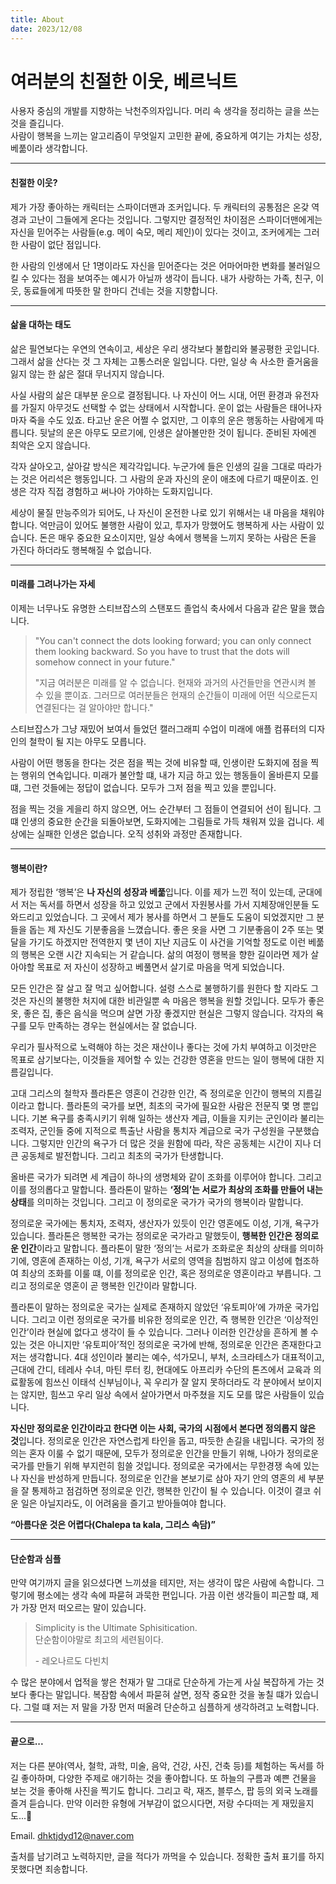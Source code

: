 ```yaml
---
title: About
date: 2023/12/08
---
```



# 여러분의 친절한 이웃, 베르닉트

사용자 중심의 개발를 지향하는 낙천주의자입니다. 머리 속 생각을 정리하는 글을 쓰는 것을 즐깁니다. <br/>
사람이 행복을 느끼는 알고리즘이 무엇일지 고민한 끝에, 중요하게 여기는 가치는 성장, 베풂이라 생각합니다. <br/>

---

#### 친절한 이웃?

제가 가장 좋아하는 캐릭터는 스파이더맨과 조커입니다. 두 캐릭터의 공통점은 온갖 역경과 고난이 그들에게 온다는 것입니다.
그렇지만 결정적인 차이점은 스파이더맨에게는 자신을 믿어주는 사람들(e.g. 메이 숙모, 메리 제인)이 있다는 것이고,
조커에게는 그러한 사람이 없단 점입니다. <br/>

한 사람의 인생에서 단 1명이라도 자신을 믿어준다는 것은
어마어마한 변화를 불러일으킬 수 있다는 점을 보여주는 예시가 아닐까 생각이 듭니다.
내가 사랑하는 가족, 친구, 이웃, 동료들에게 따뜻한 말 한마디 건네는 것을 지향합니다.

---

#### 삶을 대하는 태도

삶은 필연보다는 우연의 연속이고, 세상은 우리 생각보다 불합리와 불공평한 곳입니다.
그래서 삶을 산다는 것 그 자체는 고통스러운 일입니다. 다만, 일상 속 사소한 즐거움을 잃지 않는 한 삶은 절대 무너지지 않습니다.

사실 사람의 삶은 대부분 운으로 결정됩니다. 나 자신이 어느 시대, 어떤 환경과 유전자를 가질지 아무것도 선택할 수 없는 상태에서 시작합니다.
운이 없는 사람들은 태어나자 마자 죽을 수도 있죠.
타고난 운은 어쩔 수 없지만, 그 이후의 운은 행동하는 사람에게 따릅니다.
뒷날의 운은 아무도 모르기에, 인생은 살아볼만한 것이 됩니다. 준비된 자에겐 최악은 오지 않습니다.

각자 살아오고, 살아갈 방식은 제각각입니다. 누군가에 들은 인생의 길을 그대로 따라가는 것은 어리석은 행동입니다.
그 사람의 운과 자신의 운이 애초에 다르기 때문이죠. 인생은 각자 직접 경험하고 써나아 가야하는 도화지입니다.

세상이 물질 만능주의가 되어도, 나 자신이 온전한 나로 있기 위해서는 내 마음을 채워야 합니다.
억만금이 있어도 불행한 사람이 있고, 투자가 망했어도 행복하게 사는 사람이 있습니다.
돈은 매우 중요한 요소이지만, 일상 속에서 행복을 느끼지 못하는 사람은 돈을 가진다 하더라도 행복해질 수 없습니다.

---

#### 미래를 그려나가는 자세

이제는 너무나도 유명한 스티브잡스의 스탠포드 졸업식 축사에서 다음과 같은 말을 했습니다.

> "You can't connect the dots looking forward; you can only connect them looking backward.
> So you have to trust that the dots will somehow connect in your future."
>
> "지금 여러분은 미래를 알 수 없습니다. 현재와 과거의 사건들만을 연관시켜 볼 수 있을 뿐이죠.
> 그러므로 여러분들은 현재의 순간들이 미래에 어떤 식으로든지 연결된다는 걸 알아야만 합니다."

스티브잡스가 그냥 재밌어 보여서 들었던 캘러그래피 수업이 미래에 애플 컴퓨터의 디자인의 철학이 될 지는 아무도 모릅니다.

사람이 어떤 행동을 한다는 것은 점을 찍는 것에 비유할 때, 인생이란 도화지에 점을 찍는 행위의 연속입니다.
미래가 불안할 떄, 내가 지금 하고 있는 행동들이 올바른지 모를 떄, 그런 것들에는 정답이 없습니다.
모두가 그저 점을 찍고 있을 뿐입니다.

점을 찍는 것을 게을리 하지 않으면, 어느 순간부터 그 점들이 연결되어 선이 됩니다.
그떄 인생의 중요한 순간을 되돌아보면, 도화지에는 그림들로 가득 채워져 있을 겁니다.
세상에는 실패한 인생은 없습니다. 오직 성취와 과정만 존재합니다.

---

#### 행복이란?

제가 정립한 ‘행복’은 **나 자신의 성장과 베풂**입니다. 이를 제가 느낀 적이 있는데, 군대에서 저는 독서를 하면서 성장을 하고 있었고 군에서 자원봉사를 가서 지체장애인분들 도와드리고 있었습니다.
그 곳에서 제가 봉사를 하면서 그 분들도 도움이 되었겠지만 그 분들을 돕는 제 자신도 기분좋음을 느꼈습니다.
좋은 옷을 사면 그 기분좋음이 2주 또는 몇 달을 가기도 하겠지만 전역한지 몇 년이 지난 지금도 이 사건을 기억할 정도로 이런 베풂의 행복은 오랜 시간 지속되는 거 같습니다.
삶의 여정이 행복을 향한 길이라면 제가 살아야할 목표로 저 자신이 성장하고 베풀면서 살기로 마음을 먹게 되었습니다.

모든 인간은 잘 살고 잘 먹고 싶어합니다. 설령 스스로 불행하기를 원한다 할 지라도 그것은 자신의 불행한 처지에 대한 비관일뿐 속 마음은 행복을 원할 것입니다.
모두가 좋은 옷, 좋은 집, 좋은 음식을 먹으며 살면 가장 좋겠지만 현실은 그렇지 않습니다. 각자의 욕구를 모두 만족하는 경우는 현실에서는 잘 없습니다.

우리가 필사적으로 노력해야 하는 것은 재산이나 좋다는 것에 가치 부여하고 이것만은 목표로 삼기보다는,
이것들을 제어할 수 있는 건강한 영혼을 만드는 일이 행복에 대한 지름길입니다.

고대 그리스의 철학자 플라톤은 영혼이 건강한 인간, 즉 정의로운 인간이 행복의 지름길이라고 합니다.
플라톤의 국가를 보면, 최초의 국가에 필요한 사람은 전문직 몇 명 뿐입니다.
기본 욕구를 충족시키기 위해 일하는 생산자 계급, 이들을 지키는 군인이라 불리는 조력자, 군인들 중에 지적으로 특출난 사람을 통치자 계급으로 국가 구성원을 구분했습니다.
그렇지만 인간의 욕구가 더 많은 것을 원함에 따라, 작은 공동체는 시간이 지나 더 큰 공동체로 발전합니다. 그리고 최초의 국가가 탄생합니다.

올바른 국가가 되려면 세 계급이 하나의 생명체와 같이 조화를 이루어야 합니다. 그리고 이를 정의롭다고 말합니다.
플라톤이 말하는 **‘정의’는 서로가 최상의 조화를 만들어 내는 상태**를 의미하는 것입니다. 그리고 이 정의로운 국가가 국가의 행복이라 말합니다.

정의로운 국가에는 통치자, 조력자, 생산자가 있듯이 인간 영혼에도 이성, 기개, 욕구가 있습니다.
플라톤은 행복한 국가는 정의로운 국가라고 말했듯이, **행복한 인간은 정의로운 인간**이라고 말합니다.
플라톤이 말한 ‘정의’는 서로가 조화로운 최상의 상태를 의미하기에,
영혼에 존재하는 이성, 기개, 욕구가 서로의 영역을 침범하지 않고 이성에 협조하여 최상의 조화를 이룰 떄, 이를 정의로운 인간, 혹은 정의로운 영혼이라고 부릅니다.
그리고 정의로운 영혼이 곧 행복한 인간이라 말합니다.

플라톤이 말하는 정의로운 국가는 실제로 존재하지 않았던 ‘유토피아’에 가까운 국가입니다.
그리고 이런 정의로운 국가를 비유한 정의로운 인간, 즉 행복한 인간은 ‘이상적인 인간’이라 현실에 없다고 생각이 들 수 있습니다.
그러나 이러한 인간상을 흔하게 볼 수 있는 것은 아니지만 ‘유토피아’적인 정의로운 국가에 반해, 정의로운 인간은 존재한다고 저는 생각합니다.
4대 성인이라 불리는 예수, 석가모니, 부처, 소크라테스가 대표적이고,
근대에 간디, 테레사 수녀, 마틴 루터 킹, 현대에도 아프리카 수단의 톤즈에서 교육과 의료활동에 힘쓰신 이태석 신부님이나, 꼭
우리가 잘 알지 못하더라도 각 분야에서 보이지는 않지만, 힘쓰고 우리 일상 속에서 살아가면서 마주쳤을 지도 모를 많은 사람들이 있습니다.

**자신만 정의로운 인간이라고 한다면 이는 사회, 국가의 시점에서 본다면 정의롭지 않은 것**입니다.
정의로운 인간은 자연스럽게 타인을 돕고, 따듯한 손길을 내밉니다.
국가의 정의는 혼자 이룰 수 없기 때문에, 모두가 정의로운 인간을 만들기 위해, 나아가 정의로운 국가를 만들기 위해 부지런히 힘쓸 것입니다.
정의로운 국가에서는 무한경쟁 속에 있는 나 자신을 반성하게 만듭니다.
정의로운 인간을 본보기로 삼아 자기 안의 영혼의 세 부분을 잘 통제하고 점검하면 정의로운 인간, 행복한 인간이 될 수 있습니다.
이것이 결코 쉬운 일은 아닐지라도, 이 어려움을 즐기고 받아들여야 합니다.

**“아름다운 것은 어렵다(Chalepa ta kala, 그리스 속담)”**

---

#### 단순함과 심플

만약 여기까지 글을 읽으셨다면 느끼셨을 테지만, 저는 생각이 많은 사람에 속합니다.
그렇기에 평소에는 생각 속에 파묻혀 과묵한 편입니다. 가끔 이런 생각들이 피곤할 떄, 제가 가장 먼저 떠오르는 말이 있습니다.

> Simplicity is the Ultimate Sphisitication. <br />
> 단순함이야말로 최고의 세련됨이다.
>
> \- 레오나르도 다빈치

수 많은 분야에서 업적을 쌓은 천재가 말 그대로 단순하게 가는게 사실 복잡하게 가는 것보다 좋다는 말입니다.
복잠함 속에서 파묻혀 살면, 정작 중요한 것을 놓칠 떄가 있습니다.
그럴 떄 저는 저 말을 가장 먼저 떠올려 단순하고 심플하게 생각하려고 노력합니다.

---

#### 끝으로...

저는 다른 분야(역사, 철학, 과학, 미술, 음악, 건강, 사진, 건축 등)를 체험하는 독서를 하길 좋아하며, 다양한 주제로 애기하는 것을 좋아합니다.
또 하늘의 구름과 예쁜 건물을 보는 것을 좋아해 사진을 찍기도 합니다. 그리고 락, 재즈, 블루스, 팝 등의 외국 노래를 즐겨 듣습니다.
만약 이러한 유형에 거부감이 없으시다면, 저랑 수다떠는 게 재밌을지도...🤭

<Callout emoji="📧">Email. dhktjdyd12@naver.com</Callout>

출처를 남기려고 노력하지만, 글을 적다가 까먹을 수 있습니다. 정확한 출처 표기를 하지 못했다면 죄송합니다.
